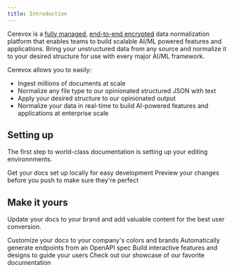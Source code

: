```yaml
---
title: Introduction
---
```


Cerevox is a [fully managed](https://en.wikipedia.org/wiki/Managed_services), [end-to-end encrypted](https://en.wikipedia.org/wiki/End-to-end_encryption) data normalization platform that enables teams to build scalable AI/ML powered features and applications. Bring your unstructured data from any source and normalize it to your desired structure for use with every major AI/ML framework.

Cerevox allows you to easily:
- Ingest millions of documents at scale
- Normalize any file type to our opinionated structured JSON with text
- Apply your desired structure to our opinionated output
- Normalize your data in real-time to build AI-powered features and applications  at enterprise scale

## Setting up

The first step to world-class documentation is setting up your editing environnments.

<CardGroup cols={2}>
  <Card
    title="Edit Your Docs"
    icon="pen-to-square"
    href="https://mintlify.com/docs/quickstart"
  >
    Get your docs set up locally for easy development
  </Card>
  <Card
    title="Preview Changes"
    icon="image"
    href="https://mintlify.com/docs/development"
  >
    Preview your changes before you push to make sure they're perfect
  </Card>
</CardGroup>

## Make it yours

Update your docs to your brand and add valuable content for the best user conversion.

<CardGroup cols={2}>
  <Card
    title="Customize Style"
    icon="palette"
    href="https://mintlify.com/docs/settings/global"
  >
    Customize your docs to your company's colors and brands
  </Card>
  <Card
    title="Reference APIs"
    icon="code"
    href="https://mintlify.com/docs/api-playground/openapi"
  >
    Automatically generate endpoints from an OpenAPI spec
  </Card>
  <Card
    title="Add Components"
    icon="screwdriver-wrench"
    href="https://mintlify.com/docs/components/accordion"
  >
    Build interactive features and designs to guide your users
  </Card>
  <Card
    title="Get Inspiration"
    icon="stars"
    href="https://mintlify.com/showcase"
  >
    Check out our showcase of our favorite documentation
  </Card>
</CardGroup>
